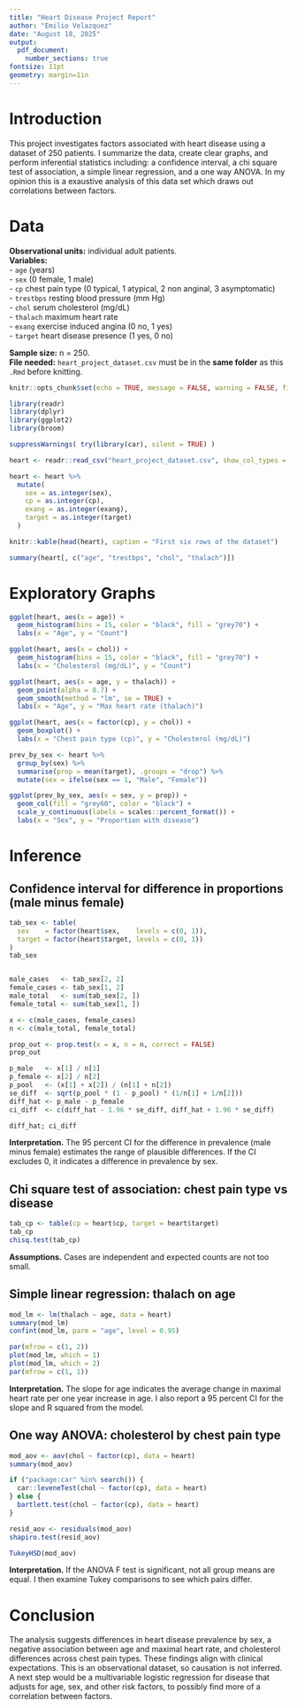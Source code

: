 ```yaml
---
title: "Heart Disease Project Report"
author: "Emilio Velazquez"
date: "August 18, 2025"
output:
  pdf_document:
    number_sections: true
fontsize: 11pt
geometry: margin=1in
---
```


# Introduction

This project investigates factors associated with heart disease using a dataset of 250 patients. 
I summarize the data, create clear graphs, and perform inferential statistics including: a confidence interval, a chi square test of association, a simple linear regression, and a one way ANOVA. In my opinion this is a exaustive analysis of this data set which draws out correlations between factors.

# Data

**Observational units:** individual adult patients.  
**Variables:**  
- `age` (years)  
- `sex` (0 female, 1 male)  
- `cp` chest pain type (0 typical, 1 atypical, 2 non anginal, 3 asymptomatic)  
- `trestbps` resting blood pressure (mm Hg)  
- `chol` serum cholesterol (mg/dL)  
- `thalach` maximum heart rate  
- `exang` exercise induced angina (0 no, 1 yes)  
- `target` heart disease presence (1 yes, 0 no)

**Sample size:** n = 250.  
**File needed:** `heart_project_dataset.csv` must be in the **same folder** as this `.Rmd` before knitting.

```r
knitr::opts_chunk$set(echo = TRUE, message = FALSE, warning = FALSE, fig.width = 7, fig.height = 4.5)
```

```r
library(readr)
library(dplyr)
library(ggplot2)
library(broom)     

suppressWarnings( try(library(car), silent = TRUE) )
```

```r
heart <- readr::read_csv("heart_project_dataset.csv", show_col_types = FALSE)

heart <- heart %>%
  mutate(
    sex = as.integer(sex),
    cp = as.integer(cp),
    exang = as.integer(exang),
    target = as.integer(target)
  )

knitr::kable(head(heart), caption = "First six rows of the dataset")
```

```r
summary(heart[, c("age", "trestbps", "chol", "thalach")])
```

# Exploratory Graphs

```r
ggplot(heart, aes(x = age)) +
  geom_histogram(bins = 15, color = "black", fill = "grey70") +
  labs(x = "Age", y = "Count")
```

```r
ggplot(heart, aes(x = chol)) +
  geom_histogram(bins = 15, color = "black", fill = "grey70") +
  labs(x = "Cholesterol (mg/dL)", y = "Count")
```

```r
ggplot(heart, aes(x = age, y = thalach)) +
  geom_point(alpha = 0.7) +
  geom_smooth(method = "lm", se = TRUE) +
  labs(x = "Age", y = "Max heart rate (thalach)")
```

```r
ggplot(heart, aes(x = factor(cp), y = chol)) +
  geom_boxplot() +
  labs(x = "Chest pain type (cp)", y = "Cholesterol (mg/dL)")
```

```r
prev_by_sex <- heart %>%
  group_by(sex) %>%
  summarise(prop = mean(target), .groups = "drop") %>%
  mutate(sex = ifelse(sex == 1, "Male", "Female"))

ggplot(prev_by_sex, aes(x = sex, y = prop)) +
  geom_col(fill = "grey60", color = "black") +
  scale_y_continuous(labels = scales::percent_format()) +
  labs(x = "Sex", y = "Proportion with disease")
```

# Inference

## Confidence interval for difference in proportions (male minus female)

```r

tab_sex <- table(
  sex    = factor(heart$sex,    levels = c(0, 1)),
  target = factor(heart$target, levels = c(0, 1))
)
tab_sex


male_cases   <- tab_sex[2, 2]
female_cases <- tab_sex[1, 2]
male_total   <- sum(tab_sex[2, ])
female_total <- sum(tab_sex[1, ])

x <- c(male_cases, female_cases)
n <- c(male_total, female_total)

prop_out <- prop.test(x = x, n = n, correct = FALSE)
prop_out

p_male   <- x[1] / n[1]
p_female <- x[2] / n[2]
p_pool   <- (x[1] + x[2]) / (n[1] + n[2])
se_diff  <- sqrt(p_pool * (1 - p_pool) * (1/n[1] + 1/n[2]))
diff_hat <- p_male - p_female
ci_diff  <- c(diff_hat - 1.96 * se_diff, diff_hat + 1.96 * se_diff)

diff_hat; ci_diff

```

**Interpretation.** The 95 percent CI for the difference in prevalence (male minus female) estimates the range of plausible differences. If the CI excludes 0, it indicates a difference in prevalence by sex.

## Chi square test of association: chest pain type vs disease

```r
tab_cp <- table(cp = heart$cp, target = heart$target)
tab_cp
chisq.test(tab_cp)
```

**Assumptions.** Cases are independent and expected counts are not too small.

## Simple linear regression: thalach on age

```r
mod_lm <- lm(thalach ~ age, data = heart)
summary(mod_lm)
confint(mod_lm, parm = "age", level = 0.95)
```

```r
par(mfrow = c(1, 2))
plot(mod_lm, which = 1)   
plot(mod_lm, which = 2)  
par(mfrow = c(1, 1))
```

**Interpretation.** The slope for age indicates the average change in maximal heart rate per one year increase in age. I also report a 95 percent CI for the slope and R squared from the model.

## One way ANOVA: cholesterol by chest pain type

```r
mod_aov <- aov(chol ~ factor(cp), data = heart)
summary(mod_aov)
```

```r

if ("package:car" %in% search()) {
  car::leveneTest(chol ~ factor(cp), data = heart)
} else {
  bartlett.test(chol ~ factor(cp), data = heart)
}

resid_aov <- residuals(mod_aov)
shapiro.test(resid_aov)
```

```r
TukeyHSD(mod_aov)
```

**Interpretation.** If the ANOVA F test is significant, not all group means are equal. I then examine Tukey comparisons to see which pairs differ.

# Conclusion

The analysis suggests differences in heart disease prevalence by sex, a negative association between age and maximal heart rate, and cholesterol differences across chest pain types. These findings align with clinical expectations. This is an observational dataset, so causation is not inferred. A next step would be a multivariable logistic regression for disease that adjusts for age, sex, and other risk factors, to possibly find more of a correlation between factors.
